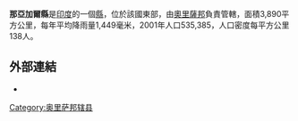 '''那亞加爾縣'''是[[印度|印度]]的一個[[縣|縣]]，位於該國東部，由[[奧里薩邦|奧里薩邦]]負責管轄，面積3,890平方公里，每年平均降雨量1,449毫米，2001年人口535,385，人口密度每平方公里138人。

==外部連結==
* {{official website|http://nayagarh.nic.in/}}

{{奥里萨邦行政区划小作品}}
[[Category:奥里萨邦辖县|Category:奥里萨邦辖县]]